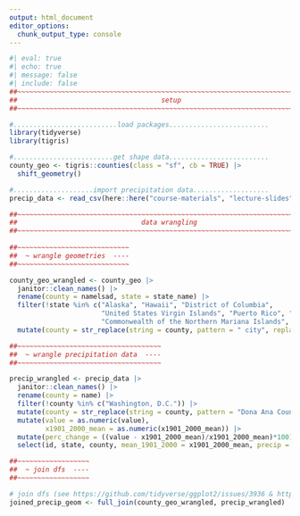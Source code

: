 ```yaml
---
output: html_document
editor_options: 
  chunk_output_type: console
---
```


```r
#| eval: true
#| echo: true
#| message: false
#| include: false
##~~~~~~~~~~~~~~~~~~~~~~~~~~~~~~~~~~~~~~~~~~~~~~~~~~~~~~~~~~~~~~~~~~~~~~~~~~~~~~
##                                    setup                                 ----
##~~~~~~~~~~~~~~~~~~~~~~~~~~~~~~~~~~~~~~~~~~~~~~~~~~~~~~~~~~~~~~~~~~~~~~~~~~~~~~

#..........................load packages.........................
library(tidyverse)
library(tigris)

#.........................get shape data.........................
county_geo <- tigris::counties(class = "sf", cb = TRUE) |> 
  shift_geometry()

#....................import precipitation data...................
precip_data <- read_csv(here::here("course-materials", "lecture-slides", "data", "county-jan19-dec23-precip.csv"), skip = 4)

##~~~~~~~~~~~~~~~~~~~~~~~~~~~~~~~~~~~~~~~~~~~~~~~~~~~~~~~~~~~~~~~~~~~~~~~~~~~~~~
##                               data wrangling                             ----
##~~~~~~~~~~~~~~~~~~~~~~~~~~~~~~~~~~~~~~~~~~~~~~~~~~~~~~~~~~~~~~~~~~~~~~~~~~~~~~
     
##~~~~~~~~~~~~~~~~~~~~~~~~~~~~
##  ~ wrangle geometries  ----
##~~~~~~~~~~~~~~~~~~~~~~~~~~~~

county_geo_wrangled <- county_geo |>
  janitor::clean_names() |>
  rename(county = namelsad, state = state_name) |>
  filter(!state %in% c("Alaska", "Hawaii", "District of Columbia",
                       "United States Virgin Islands", "Puerto Rico", "American Samoa",
                       "Commonwealth of the Northern Mariana Islands", "Guam")) |>
  mutate(county = str_replace(string = county, pattern = " city", replacement = " City"))

##~~~~~~~~~~~~~~~~~~~~~~~~~~~~~~~~~~~~
##  ~ wrangle precipitation data  ----
##~~~~~~~~~~~~~~~~~~~~~~~~~~~~~~~~~~~~

precip_wrangled <- precip_data |>
  janitor::clean_names() |>
  rename(county = name) |>
  filter(!county %in% c("Washington, D.C.")) |>
  mutate(county = str_replace(string = county, pattern = "Dona Ana County", replacement = "Doña Ana County")) |>
  mutate(value = as.numeric(value),
         x1901_2000_mean = as.numeric(x1901_2000_mean)) |>
  mutate(perc_change = ((value - x1901_2000_mean)/x1901_2000_mean)*100) |>
  select(id, state, county, mean_1901_2000 = x1901_2000_mean, precip = value, perc_change, anomaly_1901_2000_base_period)

##~~~~~~~~~~~~~~~~~~
##  ~ join dfs  ----
##~~~~~~~~~~~~~~~~~~

# join dfs (see https://github.com/tidyverse/ggplot2/issues/3936 & https://map-rfun.library.duke.edu/032_thematic_mapping_geom_sf.html) -------
joined_precip_geom <- full_join(county_geo_wrangled, precip_wrangled) 
```

<!-- --- -->

<!-- DATA WRANGLING ALTERNATIVE: USING THE {maps} PACKAGE -->

<!-- Here, we'll wrangle our precipitation data, then join it with our US county data (courtesy of the [`{maps}` package](https://cran.r-project.org/web/packages/maps/index.html)): -->

<!-- ```{r} -->
<!-- #| eval: false -->
<!-- #| echo: false -->
<!-- ##~~~~~~~~~~~~~~~~~~~~~~~~~~~~~~~~~~~~~~~~~~~~~~~~~~~~~~~~~~~~~~~~~~~~~~~~~~~~~~ -->
<!-- ##                                    setup                                 ---- -->
<!-- ##~~~~~~~~~~~~~~~~~~~~~~~~~~~~~~~~~~~~~~~~~~~~~~~~~~~~~~~~~~~~~~~~~~~~~~~~~~~~~~ -->

<!-- #..........................load packages......................... -->
<!-- library(tidyverse) -->
<!-- library(maps) -->

<!-- #.........................get shape data......................... -->
<!-- states <- map_data("state") -->
<!-- counties <- map_data("county") -->

<!-- #....................import precipitation data................... -->
<!-- precip_counties <- read_csv(here::here("slides", "data", "county-jan19-dec23-precip.csv"), skip = 4) |> -->
<!--   janitor::clean_names() -->

<!-- ##~~~~~~~~~~~~~~~~~~~~~~~~~~~~~~~~~~~~~~~~~~~~~~~~~~~~~~~~~~~~~~~~~~~~~~~~~~~~~~ -->
<!-- ##                               data wrangling                             ---- -->
<!-- ##~~~~~~~~~~~~~~~~~~~~~~~~~~~~~~~~~~~~~~~~~~~~~~~~~~~~~~~~~~~~~~~~~~~~~~~~~~~~~~ -->

<!-- #..............update names of counties df variables............. -->
<!-- us_counties <- counties |> -->

<!--   # select / rename cols of interest ---- -->
<!--   select(state = region, county = subregion, long, lat, group, order) |> -->

<!--   # make all county & state names Title Case ---- -->
<!--   mutate(county = str_to_title(county), -->
<!--          state = str_to_title(state)) |> -->

<!--   # fix different spellings so that they match county names in precip data ---- -->
<!--   mutate(county = case_when( -->
<!--     county == "De Kalb" ~ "DeKalb", -->
<!--     county == "De Soto" ~ "DeSoto", # works for FL & MI -->
<!--     county == "Du Page" ~ "DuPage", -->
<!--     county == "La Porte" ~ "LaPorte", -->
<!--     county == "Obrien" ~ "O'Brien", -->
<!--     county == "Prince Georges" ~ "Prince George's", -->
<!--     county == "Queen Annes" ~ "Queen Anne's", -->
<!--     county == "Ste Genevieve" ~ "Ste. Genevieve", -->
<!--     county == "La Moure" ~ "LaMoure", -->
<!--     state == "Texas" & county == "De Witt" ~ "DeWitt", -->
<!--     # county == "St. Marys" ~ "St. Mary's", # isn't working?? -->
<!--     TRUE ~ county -->
<!--     )) |> -->
<!--   mutate(county = str_replace(string = county, pattern = "St ", replacement = "St. ")) |> -->

<!--   # remove DC & Yellowstone National Park ---- -->
<!--   filter(!state %in% c("District Of Columbia")) |> -->
<!--   filter(!county %in% c("Yellowstone National")) -->


<!-- #..........clean precip data & make sure var names match......... -->
<!-- precip_counties_wrangled <- precip_counties |> -->

<!--   # more intuitive col name ---- -->
<!--   rename(county = name) |> -->

<!--   # make all county & state names lower case ---- -->
<!--   mutate(county = str_to_lower(county), -->
<!--          state = str_to_lower(state)) |> -->

<!--   # remove recurring patterns ---- -->
<!--   mutate(county = str_remove(county, pattern = " county")) |> # across all county names -->
<!--   mutate(county = str_remove(county, pattern = " parish")) |> # LA -->

<!--   # make state & county names Title Case again ---- -->
<!--   mutate(county = str_to_title(county), -->
<!--          state = str_to_title(state)) |> -->

<!--   # fix different spellings so that they match county names in precip data ---- -->
<!--   mutate(county = case_when( -->
<!--     county == "Dekalb" ~ "DeKalb", -->
<!--     county == "Desoto" ~ "DeSoto", # works for FL & MI -->
<!--     state == "Louisiana" & county == "De Soto" ~ "DeSoto", -->
<!--     county == "Dupage" ~ "DuPage", -->
<!--     county == "Lasalle" ~ "La Salle", -->
<!--     county == "Laporte" ~ "LaPorte", -->
<!--     county == "O'brien" ~ "O'Brien", -->
<!--     county == "Lamoure" ~ "LaMoure", -->
<!--     state == "Texas" & county == "Dewitt" ~ "DeWitt", -->
<!--     county == "St. Mary's" ~ "St. Marys", -->
<!--     county == "Suffolk City" ~ "Suffolk", -->
<!--     county == "Hampton City" ~ "Hampton", -->
<!--     county == "Virginia Beach City" ~ "Virginia Beach", -->
<!--     county == "Newport News City" ~ "Newport News", -->
<!--     county == "Norfolk City" ~ "Norfolk", -->
<!--     TRUE ~ county -->
<!--   )) |> -->

<!--   # remove DC & other non-counties -->
<!--   filter(!county %in% c("Washington, D.c.", "Alexandria City", "Bristol City")) |> -->

<!--   # coerce precip & 20th centruy avg from chr to numeric ---- -->
<!--   mutate(value = as.numeric(value), -->
<!--          x1901_2000_mean = as.numeric(x1901_2000_mean)) |> -->

<!--   # calculate % change ---- -->
<!--   mutate(perc_change = ((value - x1901_2000_mean)/x1901_2000_mean)*100) |> -->

<!--   # select & rename cols ---- -->
<!--   select(state, county, mean_1901_2000 = x1901_2000_mean, precip = value, perc_change, anomaly_1901_2000_base_period) -->

<!-- ##~~~~~~~~~~~~~~~~~~~~~~~~~~~~~~~~~~~~~~~~~~~~~~~~~~~~~~~~~~~~~~~~~~~~ -->
<!-- ##  ~ used to identify which county names don't match across dfs  ---- -->
<!-- ##~~~~~~~~~~~~~~~~~~~~~~~~~~~~~~~~~~~~~~~~~~~~~~~~~~~~~~~~~~~~~~~~~~~~ -->

<!-- # unique_us_counties <- us_counties |> -->
<!-- #   distinct(state, county) -->
<!-- # -->
<!-- # unique_precip_counties <- precip_counties_wrangled |> -->
<!-- #   distinct(state, county) -->
<!-- # -->
<!-- # missing_from_us_counties <- anti_join(unique_precip_counties, unique_us_counties) |> -->
<!-- #   rename(county_in_us = county) -->
<!-- # -->
<!-- # missing_from_precip_counties <- anti_join(unique_us_counties, unique_precip_counties) |> -->
<!-- #   rename(county_in_precip = county) -->

<!-- ##~~~~~~~~~~~~~~~~~~~~~~~~~~~~~~~~~~~~~~~~~~~~~~~~~~~~~~~~~~~~~~~~~~~~ -->
<!-- ##  ~ ----------------------------------------------------------  ---- -->
<!-- ##~~~~~~~~~~~~~~~~~~~~~~~~~~~~~~~~~~~~~~~~~~~~~~~~~~~~~~~~~~~~~~~~~~~~ -->

<!-- #............................join dfs............................ -->
<!-- joined_precip_us_counties <- full_join(precip_counties_wrangled, us_counties) -->
<!-- ``` -->

<!-- ```{r} -->
<!-- #| eval: false -->
<!-- #| echo: false -->
<!-- ##~~~~~~~~~~~~~~~~~~~~~~~~~~~~~~~~~~~~~~~~~~~~~~~~~~~~~~~~~~~~~~~~~~~~~~~~~~~~~~ -->
<!-- ##                                    setup                                 ---- -->
<!-- ##~~~~~~~~~~~~~~~~~~~~~~~~~~~~~~~~~~~~~~~~~~~~~~~~~~~~~~~~~~~~~~~~~~~~~~~~~~~~~~ -->

<!-- #..........................load packages......................... -->
<!-- library(tidyverse) -->
<!-- library(maps) -->

<!-- #.........................get shape data......................... -->
<!-- states <- map_data("state") -->
<!-- counties <- map_data("county") -->

<!-- #....................import precipitation data................... -->
<!-- precip_counties <- read_csv(here::here("week5", "data", "county-jan19-dec23-precip.csv"), skip = 4) |> -->
<!--   janitor::clean_names() -->

<!-- ##~~~~~~~~~~~~~~~~~~~~~~~~~~~~~~~~~~~~~~~~~~~~~~~~~~~~~~~~~~~~~~~~~~~~~~~~~~~~~~ -->
<!-- ##                               data wrangling                             ---- -->
<!-- ##~~~~~~~~~~~~~~~~~~~~~~~~~~~~~~~~~~~~~~~~~~~~~~~~~~~~~~~~~~~~~~~~~~~~~~~~~~~~~~ -->

<!-- #..............update names of counties df variables............. -->
<!-- us_counties <- counties |> -->

<!--   # select / rename cols of interest ---- -->
<!--   select(state = region, county = subregion, long, lat, group, order) |> -->

<!--   # make all county & state names Title Case ---- -->
<!--   mutate(county = str_to_title(county), -->
<!--          state = str_to_title(state)) |> -->

<!--   # fix different spellings so that they match county names in precip data ---- -->
<!--   mutate(county = case_when( -->
<!--     county == "De Kalb" ~ "DeKalb", -->
<!--     county == "De Soto" ~ "DeSoto", -->
<!--     county == "Du Page" ~ "DuPage", -->
<!--     county == "La Porte" ~ "LaPorte", -->
<!--     county == "Obrien" ~ "O'Brien", -->
<!--     county == "Prince Georges" ~ "Prince George's", -->
<!--     county == "Queen Annes" ~ "Queen Anne's", -->
<!--     county == "Ste Genevieve" ~ "Ste. Genevieve", -->
<!--     county == "La Moure" ~ "LaMoure", -->
<!--     state == "Texas" & county == "De Witt" ~ "DeWitt", -->
<!--     TRUE ~ county -->
<!--     )) |> -->
<!--   mutate(county = str_replace(string = county, pattern = "St ", replacement = "St. ")) |> -->

<!--   # remove DC & Yellowstone National Park ---- -->
<!--   filter(!state %in% c("District Of Columbia")) |> -->
<!--   filter(!county %in% c("Yellowstone National")) -->


<!-- #..........clean precip data & make sure var names match......... -->
<!-- precip_counties_wrangled <- precip_counties |> -->

<!--   # more intuitive col name ---- -->
<!--   rename(county = name) |> -->

<!--   # make all county & state names lower case ---- -->
<!--   mutate(county = str_to_lower(county), -->
<!--          state = str_to_lower(state)) |> -->

<!--   # remove recurring patterns ---- -->
<!--   mutate(county = str_remove(county, pattern = " county")) |> -->
<!--   mutate(county = str_remove(county, pattern = " parish")) |> -->

<!--   # make state & county names Title Case again ---- -->
<!--   mutate(county = str_to_title(county), -->
<!--          state = str_to_title(state)) |> -->

<!--   # fix different spellings so that they match county names in precip data ---- -->
<!--   mutate(county = case_when( -->
<!--     county == "Dekalb" ~ "DeKalb", -->
<!--     county == "Desoto" ~ "DeSoto", -->
<!--     state == "Louisiana" & county == "De Soto" ~ "DeSoto", -->
<!--     county == "Dupage" ~ "DuPage", -->
<!--     county == "Lasalle" ~ "La Salle", -->
<!--     county == "Laporte" ~ "LaPorte", -->
<!--     county == "O'brien" ~ "O'Brien", -->
<!--     county == "Lamoure" ~ "LaMoure", -->
<!--     state == "Texas" & county == "Dewitt" ~ "DeWitt", -->
<!--     county == "St. Mary's" ~ "St. Marys", -->
<!--     county == "Suffolk City" ~ "Suffolk", -->
<!--     county == "Hampton City" ~ "Hampton", -->
<!--     county == "Virginia Beach City" ~ "Virginia Beach", -->
<!--     county == "Newport News City" ~ "Newport News", -->
<!--     county == "Norfolk City" ~ "Norfolk", -->
<!--     TRUE ~ county -->
<!--   )) |> -->

<!--   # remove DC & other non-counties -->
<!--   filter(!county %in% c("Washington, D.c.", "Alexandria City", "Bristol City")) |> -->

<!--   # coerce precip & 20th centruy avg from chr to numeric ---- -->
<!--   mutate(value = as.numeric(value), -->
<!--          x1901_2000_mean = as.numeric(x1901_2000_mean)) |> -->

<!--   # calculate % change ---- -->
<!--   mutate(perc_change = ((value - x1901_2000_mean)/x1901_2000_mean)*100) |> -->

<!--   # select & rename cols ---- -->
<!--   select(state, county, mean_1901_2000 = x1901_2000_mean, precip = value, perc_change, anomaly_1901_2000_base_period) -->

<!-- ##~~~~~~~~~~~~~~~~~~~~~~~~~~~~~~~~~~~~~~~~~~~~~~~~~~~~~~~~~~~~~~~~~~~~ -->
<!-- ##  ~ used to identify which county names don't match across dfs  ---- -->
<!-- ##~~~~~~~~~~~~~~~~~~~~~~~~~~~~~~~~~~~~~~~~~~~~~~~~~~~~~~~~~~~~~~~~~~~~ -->

<!-- # unique_us_counties <- us_counties |> -->
<!-- #   distinct(state, county) -->
<!-- # -->
<!-- # unique_precip_counties <- precip_counties_wrangled |> -->
<!-- #   distinct(state, county) -->
<!-- # -->
<!-- # missing_from_us_counties <- anti_join(unique_precip_counties, unique_us_counties) |> -->
<!-- #   rename(county_in_us = county) -->
<!-- # -->
<!-- # missing_from_precip_counties <- anti_join(unique_us_counties, unique_precip_counties) |> -->
<!-- #   rename(county_in_precip = county) -->

<!-- ##~~~~~~~~~~~~~~~~~~~~~~~~~~~~~~~~~~~~~~~~~~~~~~~~~~~~~~~~~~~~~~~~~~~~ -->
<!-- ##  ~ ----------------------------------------------------------  ---- -->
<!-- ##~~~~~~~~~~~~~~~~~~~~~~~~~~~~~~~~~~~~~~~~~~~~~~~~~~~~~~~~~~~~~~~~~~~~ -->

<!-- #............................join dfs............................ -->
<!-- joined_precip_us_counties <- full_join(precip_counties_wrangled, us_counties) -->
<!-- ``` -->

<!-- --- -->

